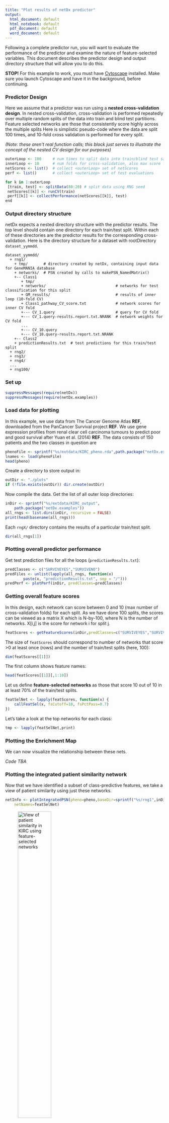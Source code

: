 ```yaml
---
title: "Plot results of netDx predictor"
output:
  html_document: default
  html_notebook: default
  pdf_document: default
  word_document: default
---
```


Following a complete predictor run, you will want to evaluate the performance of the predictor and examine the nature of feature-selected variables. This document describes the predictor design and output directory structure that will allow you to do this.

**STOP!** For this example to work, you must have [Cytoscape](http://cytoscape.org) installed. Make sure you launch Cytoscape and have it in the background, before continuing.

### Predictor Design

Here we assume that a predictor was run using a **nested cross-validation design**. In nested cross-validation, cross-validation is performed repeatedly over multiple random splits of the data into train and blind test partitions. Feature selected networks are those that consistently score highly across the multiple splits Here is simplistic pseudo-code where the data are split 100 times, and 10-fold cross validation is performed for every split. 

*(Note: these aren't real function calls; this block just serves to illustrate the concept of the nested CV design for our purposes)*
```r
outerLoop <- 100     # num times to split data into train/blind test samples
innerLoop <- 10      # num folds for cross-validation, also max score for a network
netScores <- list()  # collect <outerLoop> set of netScores
perf <- list()       # collect <outerLoop> set of test evaluations

for k in 1:outerLoop
 [train, test] <- splitData(80:20) # split data using RNG seed
 netScores[[k]] <- runCV(train)
 perf[[k]] <- collectPerformance(netScores[[k]], test)
end
```

### Output directory structure
netDx expects a nested directory structure with the predictor results. The top level should contain one directory for each train/test split. Within each of these directories are the predictor results for the corresponding cross-validation. Here is the directory structure for a dataset with rootDirectory `dataset_yymmdd`.

```
dataset_yymmdd/
  + rng1/
    + tmp/       # directory created by netDx, containing input data for GeneMANIA database
    + networks/  # PSN created by calls to makePSN_NamedMatrix()
    +-- Class1
       + tmp/
       + networks/                               # networks for test classification for this split
       + GM_results/                             # results of inner loop (10-fold CV)
       + Class1_pathway_CV_score.txt             # network scores for inner CV fold
       +--- CV_1.query                           # query for CV fold
       +--- CV_1.query-results.report.txt.NRANK  # network weights for CV fold
       ...
       +--- CV_10.query                           
       +--- CV_10.query-results.report.txt.NRANK  
    +-- Class2
    + predictionResults.txt  # test predictions for this train/test split
  + rng2/
  + rng3/
  + rng4/
  ...
  + rng100/
```
### Set up

```r
suppressMessages(require(netDx))
suppressMessages(require(netDx.examples))
```

### Load data for plotting
In this example, we use data from The Cancer Genome Atlas **REF**, downloaded from the PanCancer Survival project **REF**. We use gene expression profiles from renal clear cell carcinoma tumours to predict poor and good survival after Yuan et al. (2014) **REF**. The data consists of 150 patients and the two classes in question are 

```r
phenoFile <- sprintf("%s/extdata/KIRC_pheno.rda",path.package("netDx.examples"))
lnames <- load(phenoFile)
head(pheno)
```

Create a directory to store output in:
```r
outDir <- "./plots"
if (!file.exists(outDir)) dir.create(outDir)
```

Now compile the data.
Get the list of all outer loop directories:
```r
inDir <- sprintf("%s/extdata/KIRC_output",
	path.package("netDx.examples"))
all_rngs <- list.dirs(inDir, recursive = FALSE)
print(head(basename(all_rngs)))
```

Each `rngX/` directory contains the results of a particular train/test split.
```r
dir(all_rngs[1])
```

### Plotting overall predictor performance
Get test prediction files for all the loops (`predictionResults.txt`):
```r
predClasses <- c("SURVIVEYES","SURVIVENO")
predFiles <- unlist(lapply(all_rngs, function(x) 
		paste(x, "predictionResults.txt", sep = "/")))
predPerf <- plotPerf(inDir, predClasses=predClasses)
```


### Getting overall feature scores
In this design, each network can score between 0 and 10 (max number of cross-validation folds) for each split. As we have done 100 splits, the scores can be viewed as a matrix X which is N-by-100, where N is the number of networks. X[i,j] is the score for network i for split j.

```r
featScores <- getFeatureScores(inDir,predClasses=c("SURVIVEYES","SURVIVENO"))
```

The size of `featScores` should correspond to number of networks that score >0 
at least once (rows) and the number of train/test splits (here, 100):

```r
dim(featScores[[1]])
```
The first column shows feature names:
```r
head(featScores[[1]][,1:10])
```

Let us define **feature-selected networks** as those that score 10 out of 10 in 
at least 70% of the train/test splits.
```r
featSelNet <- lapply(featScores, function(x) {
	callFeatSel(x, fsCutoff=10, fsPctPass=0.7)
})
```

Let's take a look at the top networks for each class:
```r
tmp <- lapply(featSelNet,print)
```

### Plotting the Enrichment Map
We can now visualize the relationship between these nets.

*Code TBA*

### Plotting the integrated patient similarity network
Now that we have identified a subset of class-predictive features, we take a view of patient similarity using just these networks.

```r
netInfo <- plotIntegratedPSN(pheno=pheno,baseDir=sprintf("%s/rng1",inDir),
	netNames=featSelNet)
```
![View of patient similarity in KIRC using feature-selected networks](outputPDN.png){width=50%}

`netInfo` contains the path to the full integrated similarity network, the pruned *dis*similarity network shown in Cytoscape, the PNG file (shown above)

```r
summary(netInfo)
```

